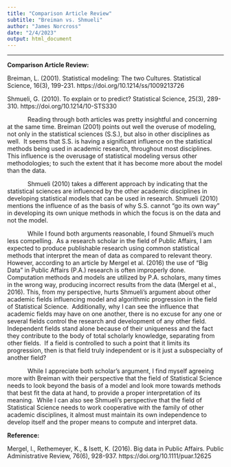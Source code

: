 ---
title: "Comparison Article Review"
subtitle: "Breiman vs. Shmueli"
author: "James Norcross"
date: "2/4/2023"
output: html_document
---

------------------------------------------------------------------------

**Comparison Article Review:**

Breiman, L. (2001). Statistical modeling: The two Cultures. Statistical Science, 16(3), 199-231. https://doi.org/10.1214/ss/1009213726

Shmueli, G. (2010). To explain or to predict? Statistical Science, 25(3), 289-310. https://doi.org/10.1214/10-STS330

            Reading through both articles was pretty insightful and concerning at the same time. Breiman (2001) points out well the overuse of modeling, not only in the statistical sciences (S.S.), but also in other disciplines as well.  It seems that S.S. is having a significant influence on the statistical methods being used in academic research, throughout most disciplines. This influence is the overusage of statistical modeling versus other methodologies; to such the extent that it has become more about the model than the data.

            Shmueli (2010) takes a different approach by indicating that the statistical sciences are influenced by the other academic disciplines in developing statistical models that can be used in research. Shmueli (2010) mentions the influence of as the basis of why S.S. cannot "go its own way" in developing its own unique methods in which the focus is on the data and  not the model.

            While I found both arguments reasonable, I found Shmueli's much less compelling.  As a research scholar in the field of Public Affairs, I am expected to produce publishable research using common statistical methods that interpret the mean of data as compared to relevant theory.  However, according to an article by Mergel et al. (2016) the use of "Big Data" in Public Affairs (P.A.) research is often improperly done.  Computation methods and models are utilized by P.A. scholars, many times in the wrong way, producing incorrect results from the data (Mergel et al., 2016). This, from my perspective, hurts Shmueli's argument about other academic fields influencing model and algorithmic progression in the field of Statistical Science.  Additionally, why I can see the influence that academic fields may have on one another, there is no excuse for any one or several fields control the research and development of any other field.  Independent fields stand alone because of their uniqueness and the fact they contribute to the body of total scholarly knowledge, separating from other fields.  If a field is controlled to such a point that it limits its progression, then is that field truly independent or is it just a subspecialty of another field?

            While I appreciate both scholar's argument, I find myself agreeing more with Breiman with their perspective that the field of Statistical Science needs to look beyond the basis of a model and look more towards methods that best fit the data at hand, to provide a proper interpretation of its meaning.  While I can also see Shmueli's perspective that the field of Statistical Science needs to work cooperative with the family of other academic disciplines, it almost must maintain its own independence to develop itself and the proper means to compute and interpret data.

**Reference:**

Mergel, I., Rethemeyer, K., & Isett, K. (2016). Big data in Public Affairs. Public Administrative Review, 76(6), 928-937. https://doi.org/10.1111/puar.12625
